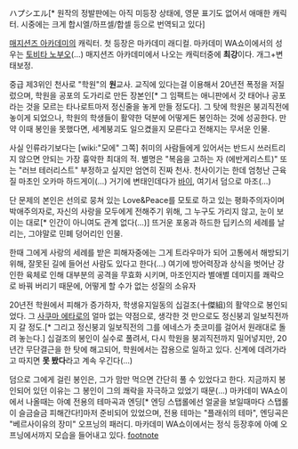 ハプシエル[* 원작의 정발판에는 아직 미등장 상태에, 영문 표기도 없어서 애매한 캐릭터. 시중에는 크게 합시엘/하프셀/합셀 등으로 번역되고 있다]

[[매지션즈 아카데미]]의 캐릭터. 첫 등장은 마카데미 래디컬. 마카데미 WA쇼이에서의 성우는 [[토비타 노부오]](…) 매지션즈 아카데미에서 나오는 캐릭터중에 '''최강'''이다. 개그+변태보정.

중급 제3위인 천사로 "학원"의 '''원'''교사. 교직에 있다는걸 이용해서 20년전 폭정을 저질렀으며, 학원을 공포의 도가리로 만든 장본인[* 그 임팩트는 애니판에서 갓 태어나 공포라는 것을 모르는 타나로트마저 정신줄을 놓게 만들 정도다]. 그 탓에 학원은 붕괴직전에 놓이게 되었으나, 학원의 학생들이 활약한 덕분에 어떻게든 봉인하는 것에 성공한다. 만약 이때 봉인을 못했다면, 세계붕괴도 일으켰을지 모른다고 전해지는 무서운 인물.

사실 인류라기보다는 [wiki:"모에" 그쪽] 취미의 사람들에게 있어서는 반드시 쓰러트리지 않으면 안되는 가장 흉악한 최대의 적. 별명은 "복음을 고하는 자 (에반게리스트)" 또는 "러브 테러리스트" 부정하고 싶지만 엄연히 진짜 천사. 천사이기는 한데 엄청난 근육질 마초인 오카마 하드게이(…) 거기에 변태인데다가 [[바이]], 여기서 덤으로 마조(…)

단 문제의 본인은 선의로 뭉쳐 있는 Love&Peace를 모토로 하고 있는 평화주의자이며 박애주의자로, 자신의 사랑을 모두에게 전해주기 위해, 그 누구도 가리지 않고, 눈이 보이는 대로[* 인간이 아니여도 관계 없다(…)] 뜨거운 포옹과 하드한 딥키스의 세례를 날리는, 그야말로 민폐 덩어리인 인물.

한때 그에게 사랑의 세례를 받은 피해자중에는 그게 트라우마가 되어 고통에서 해방되기 위해, 잘못된 길에 들어선 사람도 있다고 한다(…) 여기에 방어력장과 상식을 벗어난 강인한 육체로 인해 대부분의 공격을 무효화 시키며, 마조인지라 별애별 데미지를 쾌락으로 바꿔 버리기 때문에, 어떻게 할 수가 없는 성질의 소유자

20년전 학원에서 피해가 증가하자, 학생유지일동의 십걸조(十傑組)의 활약으로 봉인되었다. 그 [[사쿠마 에타로]]의 얼마 없는 약점으로, 생각한 것 만으로도 정신붕괴 일보직전까지 갈 정도.[* 그리고 정신붕괴 일보직전의 그를 에네스가 츳코미를 걸어서 원래대로 돌려 놓는다.] 십걸조의 봉인이 실수로 풀려서, 다시 학원을 붕괴직전까지 밀어넣지만, 20년간 무단결근을 한 탓에 해고되어, 학원에서는 잡용으로 일하고 있다. 신계에 데려가라고 따지면 '''못 봤다'''라고 계속 우긴다(…)

덤으로 그에게 걸린 봉인은, 그가 맘만 먹으면 간단히 풀 수 있었다고 한다. 지금까지 봉인되어 있던 이유는 그 봉인이 그의 쾌락을 자극하고 있었기 때문(…) 마카데미 WA쇼이에서 나올때는 아예 전용의 테마곡과 엔딩[* 엔딩 스탭롤에선 얼굴을 보일때마다 스탭롤이 슬금슬금 피해간다!]마저 준비되어 있었으며, 전용 테마는 "플래쉬의 테마", 엔딩곡은 "베르사이유의 장미" 오프닝의 패러디. 마카데미 WA쇼이에서는 정식 등장후에 아예 오프닝에서까지 모습을 들어내고 있다.
[[footnote]]
